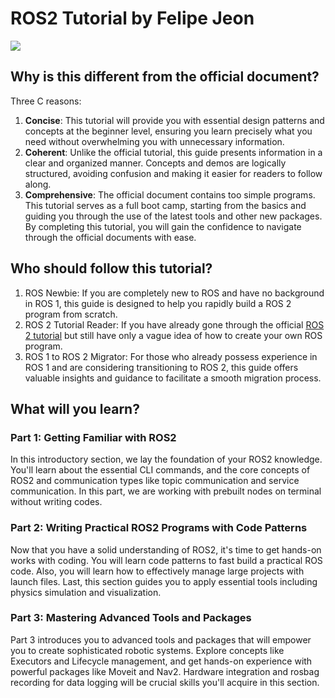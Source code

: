 
# ROS2 Tutorial by Felipe Jeon

<Image
  src="/images/post1/main.png"
  width={600}
  height={800}
  className="m-10 mx-auto rounded-xl"
/>

## Why is this different from the official document?

Three C reasons:

1. **Concise**: This tutorial will provide you with essential design patterns
   and concepts at the beginner level, ensuring you learn precisely what you
   need without overwhelming you with unnecessary information.
2. **Coherent**: Unlike the official tutorial, this guide presents information
   in a clear and organized manner. Concepts and demos are logically structured,
   avoiding confusion and making it easier for readers to follow along.
3. **Comprehensive**: The official document contains too simple programs. This
   tutorial serves as a full boot camp, starting from the basics and guiding you
   through the use of the latest tools and other new packages. By completing
   this tutorial, you will gain the confidence to navigate through the official
   documents with ease.

## Who should follow this tutorial?

1. ROS Newbie: If you are completely new to ROS and have no background in ROS 1,
   this guide is designed to help you rapidly build a ROS 2 program from
   scratch.
2. ROS 2 Tutorial Reader: If you have already gone through the official
   [ROS 2 tutorial](https://docs.ros.org/en/humble/index.html) but still have
   only a vague idea of how to create your own ROS program.
3. ROS 1 to ROS 2 Migrator: For those who already possess experience in ROS 1
   and are considering transitioning to ROS 2, this guide offers valuable
   insights and guidance to facilitate a smooth migration process.

## What will you learn?

### Part 1: Getting Familiar with ROS2

In this introductory section, we lay the foundation of your ROS2 knowledge.
You'll learn about the essential CLI commands, and the core concepts of ROS2 and
communication types like topic communication and service communication. In this
part, we are working with prebuilt nodes on terminal without writing codes.

### Part 2: Writing Practical ROS2 Programs with Code Patterns

Now that you have a solid understanding of ROS2, it's time to get hands-on works
with coding. You will learn code patterns to fast build a practical ROS code.
Also, you will learn how to effectively manage large projects with launch files.
Last, this section guides you to apply essential tools including physics
simulation and visualization.

### Part 3: Mastering Advanced Tools and Packages

Part 3 introduces you to advanced tools and packages that will empower you to
create sophisticated robotic systems. Explore concepts like Executors and
Lifecycle management, and get hands-on experience with powerful packages like
Moveit and Nav2. Hardware integration and rosbag recording for data logging will
be crucial skills you'll acquire in this section.
